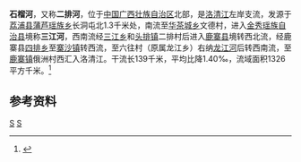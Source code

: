 {{Otheruses|石榴河|other=同名或類似名的其它條目描述}}
{{Infobox River
  | river_name      = 石榴河
  | image_name      = 
  | image_size      = 
  | caption         = 
  | origin          = [[广西壮族自治区|广西壮族自治区]][[荔浦县|荔浦县]][[蒲芦瑶族乡|蒲芦瑶族乡]]长洞屯北
  | mouth           = 广西壮族自治区[[鹿寨县|鹿寨县]][[鹿寨镇|鹿寨镇]]俄洲村[[洛清江|洛清江]]
  | basin_countries = 广西荔浦县、金秀县、鹿寨县
  | length          = 139 km
  | elevation       = 
  | mouth_elevation = 
  | discharge       = 35.83 m<sup>3</sup>/s
  | watershed       = 1326 km<sup>2</sup>
}}
'''石榴河'''，又称'''二排河'''，位于[[中国|中国]][[广西壮族自治区|广西壮族自治区]]北部，是[[洛清江|洛清江]]左岸支流，发源于[[荔浦县|荔浦县]][[蒲芦瑶族乡|蒲芦瑶族乡]]长洞屯北1.3千米处，南流至[[华茶城乡|华茶城乡]]文德村，进入[[金秀瑶族自治县|金秀瑶族自治县]]境称'''三江河'''，西南流经[[三江乡_(金秀县)|三江乡]]和[[头排镇|头排镇]]二排村后进入[[鹿寨县|鹿寨县]]境转西北流，经鹿寨县[[四排乡_(鹿寨县)|四排乡]]至[[寨沙镇|寨沙镇]]转西流，至六往村（原属龙江乡）右纳[[龙江河_(石榴河)|龙江河]]后转西南流，至[[鹿寨镇|鹿寨镇]]俄洲村西汇入洛清江。干流长139千米，平均比降1.40‰，流域面积1326平方千米。<ref name="中国河湖大典">{{cite book zh |author=《[[中国河湖大典|中国河湖大典]]》编纂委员会 |title=《中国河湖大典·珠江卷》 |format=M|edition=1 |location=北京 |publisher=中国水利水电出版社 |date=2013年1月 |pages=121页 |id= ISBN 978-7-5170-0561-2}}</ref>

==参考资料==
{{reflist}}

[[Category:柳江水系|S]]
[[Category:广西河流|S]]